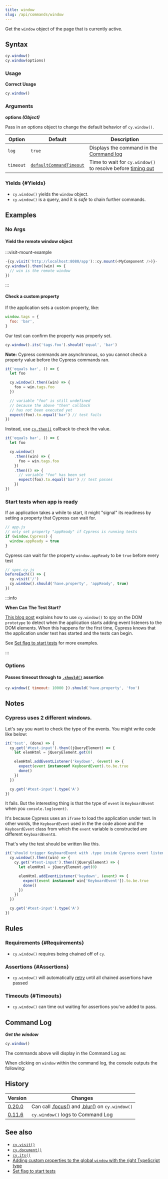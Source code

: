 ```yaml
---
title: window
slug: /api/commands/window
---
```


Get the `window` object of the page that is currently active.

## Syntax

```javascript
cy.window()
cy.window(options)
```

### Usage

<Icon name="check-circle" color="green" /> **Correct Usage**

```javascript
cy.window()
```

### Arguments

<Icon name="angle-right" /> **options _(Object)_**

Pass in an options object to change the default behavior of `cy.window()`.

| Option    | Default                                                              | Description                                                                              |
| --------- | -------------------------------------------------------------------- | ---------------------------------------------------------------------------------------- |
| `log`     | `true`                                                               | Displays the command in the [Command log](/guides/core-concepts/cypress-app#Command-Log) |
| `timeout` | [`defaultCommandTimeout`](/guides/references/configuration#Timeouts) | Time to wait for `cy.window()` to resolve before [timing out](#Timeouts)                 |

### Yields [<Icon name="question-circle"/>](/guides/core-concepts/introduction-to-cypress#Subject-Management) {#Yields}

- `cy.window()` yields the `window` object.
- `cy.window()` is a query, and it is _safe_ to chain further commands.

## Examples

### No Args

#### Yield the remote window object

:::visit-mount-example

```js
-{cy.visit('http://localhost:8080/app')::cy.mount(<MyComponent />)}-
cy.window().then((win) => {
  // win is the remote window
})
```

:::

#### Check a custom property

If the application sets a custom property, like:

```javascript
window.tags = {
  foo: 'bar',
}
```

Our test can confirm the property was properly set.

```javascript
cy.window().its('tags.foo').should('equal', 'bar')
```

**Note:** Cypress commands are asynchronous, so you cannot check a property
value before the Cypress commands ran.

```javascript
it('equals bar', () => {
  let foo

  cy.window().then((win) => {
    foo = win.tags.foo
  })

  // variable "foo" is still undefined
  // because the above "then" callback
  // has not been executed yet
  expect(foo).to.equal('bar') // test fails
})
```

Instead, use [`cy.then()`](/api/commands/then) callback to check the value.

```javascript
it('equals bar', () => {
  let foo

  cy.window()
    .then((win) => {
      foo = win.tags.foo
    })
    .then(() => {
      // variable "foo" has been set
      expect(foo).to.equal('bar') // test passes
    })
})
```

### Start tests when app is ready

If an application takes a while to start, it might "signal" its readiness by
setting a property that Cypress can wait for.

```javascript
// app.js
// only set property "appReady" if Cypress is running tests
if (window.Cypress) {
  window.appReady = true
}
```

Cypress can wait for the property `window.appReady` to be `true` before every
test

```js
// spec.cy.js
beforeEach(() => {
  cy.visit('/')
  cy.window().should('have.property', 'appReady', true)
})
```

:::info

<strong>When Can The Test Start?</strong>

[This blog post](https://www.cypress.io/blog/2018/02/05/when-can-the-test-start/)
explains how to use `cy.window()` to spy on the DOM `prototype` to detect when
the application starts adding event listeners to the DOM elements. When this
happens for the first time, Cypress knows that the application under test has
started and the tests can begin.

See
[Set flag to start tests](https://glebbahmutov.com/blog/set-flag-to-start-tests/)
for more examples.

:::

### Options

#### Passes timeout through to [`.should()`](/api/commands/should) assertion

```javascript
cy.window({ timeout: 10000 }).should('have.property', 'foo')
```

## Notes

### Cypress uses 2 different windows.

Let's say you want to check the type of the events. You might write code like
below:

```js
it('test', (done) => {
  cy.get('#test-input').then((jQueryElement) => {
    let elemHtml = jQueryElement.get(0)

    elemHtml.addEventListener('keydown', (event) => {
      expect(event instanceof KeyboardEvent).to.be.true
      done()
    })
  })

  cy.get('#test-input').type('A')
})
```

It fails. But the interesting thing is that the type of `event` is
`KeyboardEvent` when you `console.log(event)`.

It's because Cypress uses an `iframe` to load the application under test. In
other words, the `KeyboardEvent` used in the the code above and the
`KeyboardEvent` class from which the `event` variable is constructed are
different `KeyboardEvent`s.

That's why the test should be written like this.

```js
it('should trigger KeyboardEvent with .type inside Cypress event listener', (done) => {
  cy.window().then((win) => {
    cy.get('#test-input').then((jQueryElement) => {
      let elemHtml = jQueryElement.get(0)

      elemHtml.addEventListener('keydown', (event) => {
        expect(event instanceof win['KeyboardEvent']).to.be.true
        done()
      })
    })
  })

  cy.get('#test-input').type('A')
})
```

## Rules

### Requirements [<Icon name="question-circle"/>](/guides/core-concepts/introduction-to-cypress#Chains-of-Commands) {#Requirements}

- `cy.window()` requires being chained off of `cy`.

### Assertions [<Icon name="question-circle"/>](/guides/core-concepts/introduction-to-cypress#Assertions) {#Assertions}

- `cy.window()` will automatically [retry](/guides/core-concepts/retry-ability)
  until all chained assertions have passed

### Timeouts [<Icon name="question-circle"/>](/guides/core-concepts/introduction-to-cypress#Timeouts) {#Timeouts}

- `cy.window()` can time out waiting for assertions you've added to pass.

## Command Log

**_Get the window_**

```javascript
cy.window()
```

The commands above will display in the Command Log as:

<DocsImage
  src="/img/api/window/window-command-log-for-cypress-tests.png"
  alt="Command Log window"
/>

When clicking on `window` within the command log, the console outputs the
following:

<DocsImage
  src="/img/api/window/console-shows-the-applications-window-object-being-tested.png"
  alt="Console Log window"
/>

## History

| Version                                       | Changes                                                                                     |
| --------------------------------------------- | ------------------------------------------------------------------------------------------- |
| [0.20.0](/guides/references/changelog#0-20-0) | Can call [.focus()](/api/commands/focus) and [.blur()](/api/commands/blur) on `cy.window()` |
| [0.11.6](/guides/references/changelog#0-11-6) | `cy.window()` logs to Command Log                                                           |

## See also

- [`cy.visit()`](/api/commands/visit)
- [`cy.document()`](/api/commands/document)
- [`cy.its()`](/api/commands/its)
- [Adding custom properties to the global `window` with the right TypeScript type](https://github.com/bahmutov/test-todomvc-using-app-actions#intellisense)
- [Set flag to start tests](https://glebbahmutov.com/blog/set-flag-to-start-tests/)
